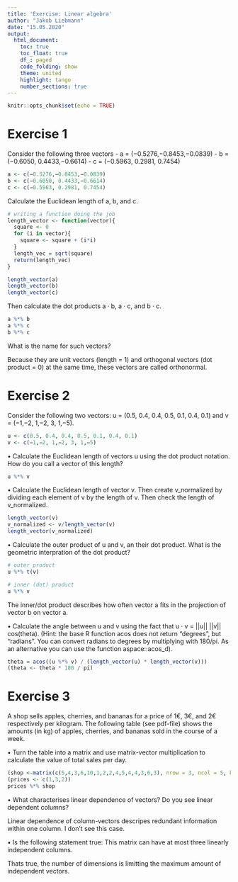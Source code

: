 ```yaml
---
title: 'Exercise: Linear algebra'
author: "Jakob Liebmann"
date: "15.05.2020"
output: 
  html_document:
    toc: true
    toc_float: true
    df_: paged
    code_folding: show  
    theme: united
    highlight: tango
    number_sections: true
---
```


```r
knitr::opts_chunk$set(echo = TRUE)
```

# Exercise 1

Consider the following three vectors 
- a = (−0.5276,−0.8453,−0.0839) 
- b = (−0.6050, 0.4433,−0.6614) 
- c = (−0.5963, 0.2981, 0.7454)
```r
a <- c(−0.5276,−0.8453,−0.0839)
b <- c(−0.6050, 0.4433,−0.6614)
c <- c(−0.5963, 0.2981, 0.7454)
```


Calculate the Euclidean length of a, b, and c. 
```r
# writing a function doing the job
length_vector <- function(vector){
  square <- 0
  for (i in vector){
    square <- square + (i*i)
  }
  length_vec = sqrt(square)
  return(length_vec)
}

length_vector(a)
length_vector(b)
length_vector(c)
```


Then calculate the dot products a · b, a · c, and b · c.
```r
a %*% b
a %*% c
b %*% c
```


What is the name for such vectors?

Because they are unit vectors (length = 1) and orthogonal vectors (dot product = 0) at the same time, these vectors are called orthonormal.

# Exercise 2

Consider the following two vectors: 
u = (0.5, 0.4, 0.4, 0.5, 0.1, 0.4, 0.1) and 
v = (−1,−2, 1,−2, 3, 1,−5).
```r
u <- c(0.5, 0.4, 0.4, 0.5, 0.1, 0.4, 0.1)
v <- c(−1,−2, 1,−2, 3, 1,−5)
```


• Calculate the Euclidean length of vectors u using the dot product notation. How do you call a vector of this length?
```r
u %*% v
```


• Calculate the Euclidean length of vector v. Then create v_normalized by dividing each element of v by the length of v. Then check the length of v_normalized.
```r
length_vector(v)
v_normalized <- v/length_vector(v)
length_vector(v_normalized)
```


• Calculate the outer product of u and v, an their dot product. What is the geometric interpration of the dot product?
```r
# outer product
u %*% t(v)

# inner (dot) product
u %*% v
```
The inner/dot product describes how often vector a fits in the projection of vector b on vector a.


• Calculate the angle between u and v using the fact that u · v = ||u|| ||v|| cos(theta). 
(Hint: the base R function acos does not return “degrees”, but “radians”. You can convert radians to degrees by multiplying with 180/pi. As an alternative you can use the function aspace::acos_d).
```r
theta = acos((u %*% v) / (length_vector(u) * length_vector(v)))
(theta <- theta * 180 / pi)
```


# Exercise 3
A shop sells apples, cherries, and bananas for a price of 1€, 3€, and 2€ respectively per kilogram. The following table (see pdf-file) shows the amounts (in kg) of apples, cherries, and bananas sold in the course of a week.

• Turn the table into a matrix and use matrix-vector multiplication to calculate the value of total sales per day.
```r
(shop <-matrix(c(5,4,3,6,10,1,2,2,4,5,4,4,3,6,3), nrow = 3, ncol = 5, byrow = TRUE))
(prices <- c(1,3,2))
prices %*% shop
```

• What characterises linear dependence of vectors? Do you see linear dependent columns?

Linear dependence of column-vectors descripes redundant information within one column. I don't see this case.

• Is the following statement true: This matrix can have at most three linearly independent columns.

Thats true, the number of dimensions is limitting the maximum amount of independent vectors.
